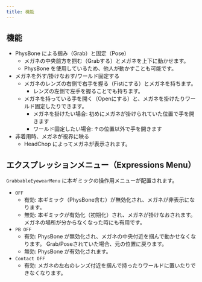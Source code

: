 ```yaml
---
title: 機能
---
```


## 機能
- PhysBone による掴み（Grab）と固定（Pose）
  - メガネの中央前方を掴む（Grabする）とメガネを上下に動かせます。
  - PhysBone を使用しているため、他人が動かすことも可能です。
- メガネを外す/掛けなおす/ワールド固定する
  - メガネのレンズの右側で右手を握る（Fistにする）とメガネを持ちます。
    - レンズの左側で左手を握ることでも持ちます。
  - メガネを持っている手を開く（Openにする）と、メガネを掛けたりワールド固定したりできます。
    - メガネを掛けたい場合: 初めにメガネが掛けられていた位置で手を開きます
    - ワールド固定したい場合: ↑の位置以外で手を開きます
- 非着用時、メガネが視界に映る
  - HeadChop によってメガネが表示されます。

## エクスプレッションメニュー（Expressions Menu）

`GrabbableEyewearMenu` に本ギミックの操作用メニューが配置されます。

- `OFF`
  - 有効: 本ギミック（PhysBone含む）が無効化され、メガネが非表示になります。
  - 無効: 本ギミックが有効化（初期化）され、メガネが掛けなおされます。メガネの場所が分からなくなった時にも有用です。
- `PB OFF`
  - 有効: PhysBone が無効化され、メガネの中央付近を掴んで動かせなくなります。
      Grab/Poseされていた場合、元の位置に戻ります。
  - 無効: PhysBone が有効化されます。
- `Contact OFF`
  - 有効: メガネの左右のレンズ付近を掴んで持ったりワールドに置いたりできなくなります。

